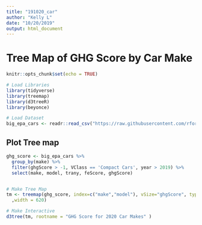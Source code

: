 ```yaml
---
title: "191020_car"
author: "Kelly L"
date: "10/20/2019"
output: html_document
---
```


# Tree Map of GHG Score by Car Make

```r
knitr::opts_chunk$set(echo = TRUE)

# Load Libraries
library(tidyverse)
library(treemap)
library(d3treeR)
library(beyonce)

# Load Dataset
big_epa_cars <- readr::read_csv("https://raw.githubusercontent.com/rfordatascience/tidytuesday/master/data/2019/2019-10-15/big_epa_cars.csv")

```

## Plot Tree map
```r
ghg_score <- big_epa_cars %>% 
  group_by(make) %>% 
  filter(ghgScore > -1, VClass == 'Compact Cars', year > 2019) %>% 
  select(make, model, trany, feScore, ghgScore)


# Make Tree Map 
tm <- treemap(ghg_score, index=c("make","model"), vSize="ghgScore", type="index", palette = beyonce_palette(101), height = 520
  ,width = 620)

# Make Interactive
d3tree(tm, rootname = "GHG Score for 2020 Car Makes" )
```


